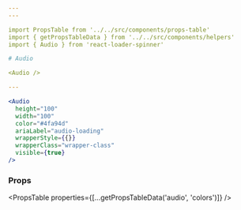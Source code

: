 ```yaml
---
---

import PropsTable from '../../src/components/props-table'
import { getPropsTableData } from '../../src/components/helpers'
import { Audio } from 'react-loader-spinner'

# Audio

<Audio />

---
```


```jsx
<Audio
  height="100"
  width="100"
  color="#4fa94d"
  ariaLabel="audio-loading"
  wrapperStyle={{}}
  wrapperClass="wrapper-class"
  visible={true}
/>
```
### Props

<PropsTable properties={[...getPropsTableData('audio', 'colors')]} />
